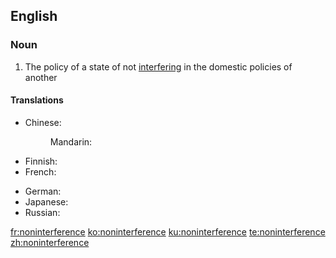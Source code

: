==English==

===Noun===
{{en-noun|-}}

# The policy of a state of not [[interfere|interfering]] in the domestic policies of another

====Translations====
{{trans-top|the policy of a state of not interfering in the domestic policies of another}}
* Chinese:
*: Mandarin: {{t+|cmn|不干涉|tr=bùgānshè|sc=Hani}}
* Finnish: {{t|fi|puuttumattomuus}}
* French: {{t|fr|non-ingérence|f}}
{{trans-mid}}
* German: {{t|de|Nichteinmischung|f}}
* Japanese: {{t|ja|不干渉|tr=ふかんしょう, fukanshō|sc=Jpan}}
* Russian: {{t+|ru|невмешательство|n|tr=nevmešátelʹstvo|sc=Cyrl}}
{{trans-bottom}}

[[fr:noninterference]]
[[ko:noninterference]]
[[ku:noninterference]]
[[te:noninterference]]
[[zh:noninterference]]